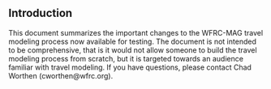 ## Introduction
This document summarizes the important changes to the WFRC-MAG travel modeling process now available for testing.  The document is not intended to be comprehensive, that is it would not allow someone to build the travel modeling process from scratch, but it is targeted towards an audience familiar with travel modeling.  If you have questions, please contact Chad Worthen (cworthen@wfrc.org).

